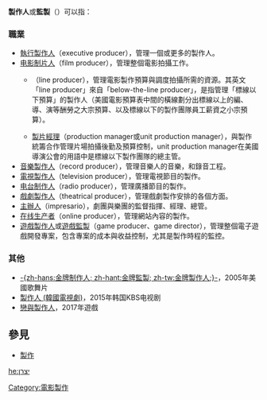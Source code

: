 '''製作人'''或'''監製'''（{{lang-en|producer}}）可以指：

===職業===
*[[執行製作人|執行製作人]]（executive producer），管理一個或更多的製作人。
*[[电影制片人|电影制片人]]（film producer），管理整個電影拍攝工作。
**{{le|製作統籌|Line producer}}（line producer），管理電影製作預算與調度拍攝所需的資源。其英文「line producer」來自「below-the-line producer」，是指管理「標線以下預算」的製作人（美國電影預算表中間的橫線劃分出標線以上的編、導、演等酬勞之大宗預算、以及標線以下的製作團隊員工薪資之小宗預算）。
**[[製片經理|製片經理]]（production manager或unit production manager），與製作統籌合作管理片場拍攝後勤及預算控制，unit production manager在美國導演公會的用語中是標線以下製作團隊的總主管。
*[[音樂製作人|音樂製作人]]（record producer），管理音樂人的音樂，和錄音工程。
*[[電視製作人|電視製作人]]（television producer），管理電視節目的製作。
*[[电台制作人|电台制作人]]（radio producer），管理廣播節目的製作。
*[[戲劇製作人|戲劇製作人]]（theatrical producer），管理戲劇製作安排的各個方面。
*[[主辦人|主辦人]]（impresario），劇團與樂團的監督指揮、經理、總管。
*[[在线生产者|在线生产者]]（online producer），管理網站內容的製作。
*[[遊戲製作人|遊戲製作人]]或[[遊戲監製|遊戲監製]]（game producer、game director），管理整個電子遊戲開發專案，包含專案的成本與收益控制，尤其是製作時程的監控。

===其他===
*[[金牌監製|-{zh-hans:金牌制作人; zh-hant:金牌監製; zh-tw:金牌製作人;}-]]，2005年美國歌舞片
*[[製作人_(韓國電視劇)|製作人 (韓國電視劇)]]，2015年韩国KBS电视剧
*[[戀與製作人|戀與製作人]]，2017年遊戲

== 參見 ==
*[[製作|製作]]

{{Disambig|cat=三字消歧义}}
[[Category:電影製作|Category:電影製作]]

[[he:יצרן|he:יצרן]]